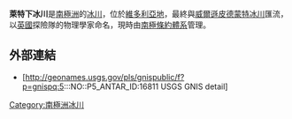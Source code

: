 {{Coord|77|25|S|163|0|E||display=title}}

'''萊特下冰川'''是[[南極洲|南極洲]]的[[冰川|冰川]]，位於[[維多利亞地|維多利亞地]]，最終與[[威爾遜皮德蒙特冰川|威爾遜皮德蒙特冰川]]匯流，以[[英國|英國]]探險隊的物理學家命名，現時由[[南極條約體系|南極條約體系]]管理。

==外部連結==
*[http://geonames.usgs.gov/pls/gnispublic/f?p=gnispq:5:::NO::P5_ANTAR_ID:16811 USGS GNIS detail]

{{DEFAULTSORT:Wright Lower Glacier}}
[[Category:南極洲冰川|Category:南極洲冰川]]


{{McMurdoDryValleys-geo-stub}}